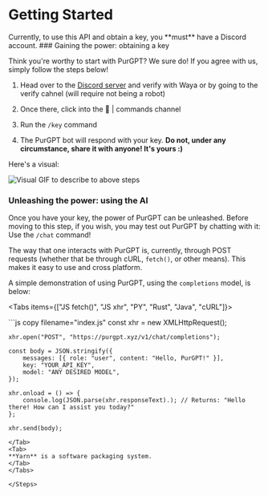 
# Getting Started

<Callout type="info" emoji="ℹ️">
  Currently, to use this API and obtain a key, you **must** have a Discord
  account.
</Callout>

<Steps>
### Gaining the power: obtaining a key
 
Think you're worthy to start with PurGPT? We sure do! If you agree with us, simply follow the steps below!

1. Head over to the [Discord server](https://discord.gg/9PU85As8Pd) and verify with Waya or by going to the <DiscordChannel>verify</DiscordChannel> cahnel (will require not being a robot)

2. Once there, click into the <DiscordChannel>👾 | commands</DiscordChannel> channel

3. Run the `/key` command

4. The PurGPT bot will respond with your key. **Do not, under any circumstance, share it with anyone! It's yours :)**

Here's a visual:

![Visual GIF to describe to above steps](../../public/docs/getting-started/gain-the-key.gif)

### Unleashing the power: using the AI

Once you have your key, the power of PurGPT can be unleashed. Before moving to this step, if you wish, you may test out PurGPT by chatting with it: Use the `/chat` command!

The way that one interacts with PurGPT is, currently, through POST requests (whether that be through cURL, `fetch()`, or other means). This makes it easy to use and cross platform.

A simple demonstration of using PurGPT, using the `completions` model, is below:

<Tabs items={["JS fetch()", "JS xhr", "PY", "Rust", "Java", "cURL"]}>
  <Tab>
  
  </Tab>
  <Tab>
   ```js copy filename="index.js"
    const xhr = new XMLHttpRequest();
 
    xhr.open("POST", "https://purgpt.xyz/v1/chat/completions");
 
    const body = JSON.stringify({
        messages: [{ role: "user", content: "Hello, PurGPT!" }],
        key: "YOUR_API_KEY",
        model: "ANY DESIRED MODEL",
    });
    
    xhr.onload = () => {
        console.log(JSON.parse(xhr.responseText).); // Returns: "Hello there! How can I assist you today?"
    };
 
    xhr.send(body);
   ```
  </Tab>
  <Tab>
  **Yarn** is a software packaging system.
  </Tab>
</Tabs>

</Steps>
